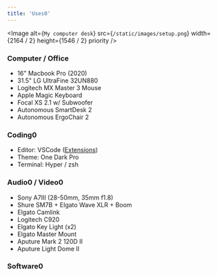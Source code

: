 ```yaml
---
title: 'Uses0'
---
```


<Image
  alt={`My computer desk`}
  src={`/static/images/setup.png`}
  width={2164 / 2}
  height={1546 / 2}
  priority
/>

### Computer / Office

- 16" Macbook Pro (2020)
- 31.5" LG UltraFine 32UN880
- Logitech MX Master 3 Mouse
- Apple Magic Keyboard
- Focal XS 2.1 w/ Subwoofer
- Autonomous SmartDesk 2
- Autonomous ErgoChair 2

### Coding0

- Editor: VSCode ([Extensions](https://github.com/leerob/fastfeedback/blob/master/.vscode/extensions.json))
- Theme: One Dark Pro
- Terminal: Hyper / zsh

### Audio0 / Video0

- Sony A7III (28-50mm, 35mm f1.8)
- Shure SM7B + Elgato Wave XLR + Boom
- Elgato Camlink
- Logitech C920
- Elgato Key Light (x2)
- Elgato Master Mount
- Aputure Mark 2 120D II
- Aputure Light Dome II

### Software0